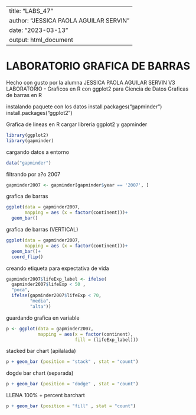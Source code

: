 -------------------------------------------------
title: "LABS_47"
author: "JESSICA PAOLA AGUILAR SERVIN"
date: "2023-03-13"
output: html_document
-------------------------------------------------------
#################################
# LABORATORIO GRAFICA DE BARRAS #
#################################

Hecho con gusto por la alumna JESSICA PAOLA AGUILAR SERVIN
V3
LABORATORIO - Graficos en R con ggplot2 para Ciencia de Datos
Graficas de barras en R 



instalando paquete con los datos
install.packages("gapminder")
install.packages("ggplot2")

Grafica de lineas en R
cargar libreria ggplot2 y gapminder
```{r}
library(ggplot2)
library(gapminder)
```

cargando datos a entorno
```{r}
data("gapminder")
```

filtrando por a?o 2007
```{r}
gapminder2007 <- gapminder[gapminder$year == '2007', ]
```

grafica de barras
```{r}
ggplot(data = gapminder2007,
       mapping = aes (x = factor(continent)))+
  geom_bar()
```

grafica de barras (VERTICAL)
```{r}
ggplot(data = gapminder2007,
       mapping = aes (x = factor(continent)))+
  geom_bar()+
  coord_flip()
```

creando etiqueta para expectativa de vida
```{r}
gapminder2007$lifeExp_label <- ifelse(
  gapminder2007$lifeExp < 50 ,
  "poca",
  ifelse(gapminder2007$lifeExp < 70,
         "media",
         "alta"))

```

guardando grafica en variable
```{r}
p <- ggplot(data = gapminder2007, 
            mapping = aes(x = factor(continent), 
                          fill = (lifeExp_label)))
```

stacked bar chart (apilalada)
```{r}
p + geom_bar (position = "stack" , stat = "count")
```

dogde bar chart (separada)
```{r}
p + geom_bar (position = "dodge" , stat = "count")
```

LLENA 100% + percent barchart
```{r}
p + geom_bar (position = "fill" , stat = "count")
```




